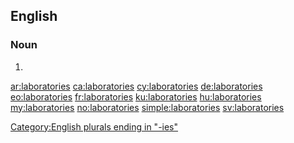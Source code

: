 ==English==

===Noun===
{{head|en|plural}}

# {{plural of|laboratory|lang=en|nocat=1}}

[[Category:English plurals ending in "-ies"]]

[[ar:laboratories]]
[[ca:laboratories]]
[[cy:laboratories]]
[[de:laboratories]]
[[eo:laboratories]]
[[fr:laboratories]]
[[ku:laboratories]]
[[hu:laboratories]]
[[my:laboratories]]
[[no:laboratories]]
[[simple:laboratories]]
[[sv:laboratories]]